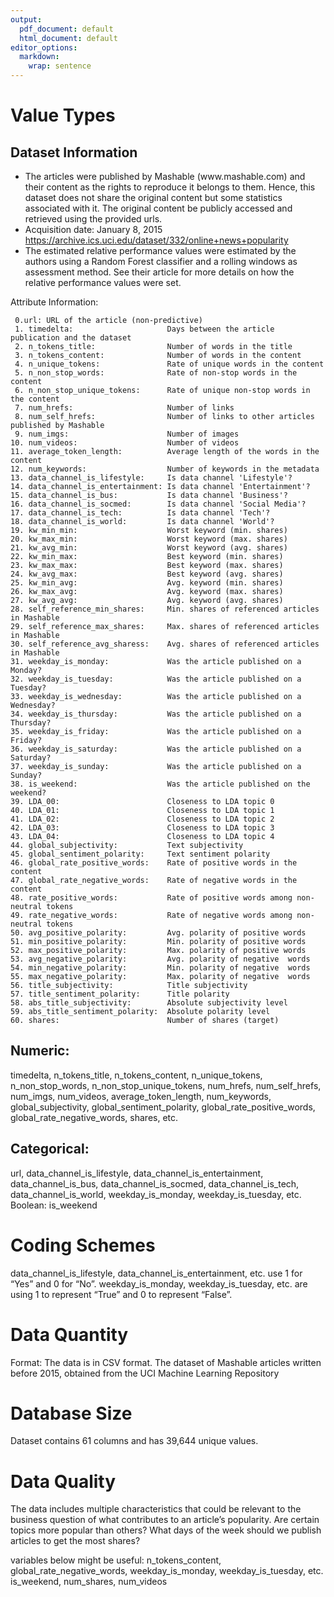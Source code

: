 ```yaml
---
output:
  pdf_document: default
  html_document: default
editor_options: 
  markdown: 
    wrap: sentence
---
```


# Value Types

## Dataset Information

-   The articles were published by Mashable (www.mashable.com) and their content as the rights to reproduce it belongs to them. Hence, this dataset does not share the original content but some statistics associated with it. The original content be publicly accessed and retrieved using the provided urls.
-   Acquisition date: January 8, 2015\
    <https://archive.ics.uci.edu/dataset/332/online+news+popularity>
-   The estimated relative performance values were estimated by the authors using a Random Forest classifier and a rolling windows as assessment method. See their article for more details on how the relative performance values were set.

Attribute Information:

```         
 0.url: URL of the article (non-predictive)
 1. timedelta:                     Days between the article publication and the dataset
 2. n_tokens_title:                Number of words in the title
 3. n_tokens_content:              Number of words in the content
 4. n_unique_tokens:               Rate of unique words in the content
 5. n_non_stop_words:              Rate of non-stop words in the content
 6. n_non_stop_unique_tokens:      Rate of unique non-stop words in the content
 7. num_hrefs:                     Number of links
 8. num_self_hrefs:                Number of links to other articles published by Mashable
 9. num_imgs:                      Number of images
10. num_videos:                    Number of videos
11. average_token_length:          Average length of the words in the content
12. num_keywords:                  Number of keywords in the metadata
13. data_channel_is_lifestyle:     Is data channel 'Lifestyle'?
14. data_channel_is_entertainment: Is data channel 'Entertainment'?
15. data_channel_is_bus:           Is data channel 'Business'?
16. data_channel_is_socmed:        Is data channel 'Social Media'?
17. data_channel_is_tech:          Is data channel 'Tech'?
18. data_channel_is_world:         Is data channel 'World'?
19. kw_min_min:                    Worst keyword (min. shares)
20. kw_max_min:                    Worst keyword (max. shares)
21. kw_avg_min:                    Worst keyword (avg. shares)
22. kw_min_max:                    Best keyword (min. shares)
23. kw_max_max:                    Best keyword (max. shares)
24. kw_avg_max:                    Best keyword (avg. shares)
25. kw_min_avg:                    Avg. keyword (min. shares)
26. kw_max_avg:                    Avg. keyword (max. shares)
27. kw_avg_avg:                    Avg. keyword (avg. shares)
28. self_reference_min_shares:     Min. shares of referenced articles in Mashable
29. self_reference_max_shares:     Max. shares of referenced articles in Mashable
30. self_reference_avg_sharess:    Avg. shares of referenced articles in Mashable
31. weekday_is_monday:             Was the article published on a Monday?
32. weekday_is_tuesday:            Was the article published on a Tuesday?
33. weekday_is_wednesday:          Was the article published on a Wednesday?
34. weekday_is_thursday:           Was the article published on a Thursday?
35. weekday_is_friday:             Was the article published on a Friday?
36. weekday_is_saturday:           Was the article published on a Saturday?
37. weekday_is_sunday:             Was the article published on a Sunday?
38. is_weekend:                    Was the article published on the weekend?
39. LDA_00:                        Closeness to LDA topic 0
40. LDA_01:                        Closeness to LDA topic 1
41. LDA_02:                        Closeness to LDA topic 2
42. LDA_03:                        Closeness to LDA topic 3
43. LDA_04:                        Closeness to LDA topic 4
44. global_subjectivity:           Text subjectivity
45. global_sentiment_polarity:     Text sentiment polarity
46. global_rate_positive_words:    Rate of positive words in the content
47. global_rate_negative_words:    Rate of negative words in the content
48. rate_positive_words:           Rate of positive words among non-neutral tokens
49. rate_negative_words:           Rate of negative words among non-neutral tokens
50. avg_positive_polarity:         Avg. polarity of positive words
51. min_positive_polarity:         Min. polarity of positive words
52. max_positive_polarity:         Max. polarity of positive words
53. avg_negative_polarity:         Avg. polarity of negative  words
54. min_negative_polarity:         Min. polarity of negative  words
55. max_negative_polarity:         Max. polarity of negative  words
56. title_subjectivity:            Title subjectivity
57. title_sentiment_polarity:      Title polarity
58. abs_title_subjectivity:        Absolute subjectivity level
59. abs_title_sentiment_polarity:  Absolute polarity level
60. shares:                        Number of shares (target)
```

## Numeric:

timedelta, n_tokens_title, n_tokens_content, n_unique_tokens, n_non_stop_words, n_non_stop_unique_tokens, num_hrefs, num_self_hrefs, num_imgs, num_videos, average_token_length, num_keywords, global_subjectivity, global_sentiment_polarity, global_rate_positive_words, global_rate_negative_words, shares, etc.

## Categorical:

url, data_channel_is_lifestyle, data_channel_is_entertainment, data_channel_is_bus, data_channel_is_socmed, data_channel_is_tech, data_channel_is_world, weekday_is_monday, weekday_is_tuesday, etc.
Boolean: is_weekend

# Coding Schemes

data_channel_is_lifestyle, data_channel_is_entertainment, etc. use 1 for "Yes" and 0 for "No".
weekday_is_monday, weekday_is_tuesday, etc. are using 1 to represent "True" and 0 to represent "False".

# Data Quantity

Format: The data is in CSV format.
The dataset of Mashable articles written before 2015, obtained from the UCI Machine Learning Repository

# Database Size

Dataset contains 61 columns and has 39,644 unique values.

# Data Quality

The data includes multiple characteristics that could be relevant to the business question of what contributes to an article's popularity.
Are certain topics more popular than others?
What days of the week should we publish articles to get the most shares?

variables below might be useful: n_tokens_content, global_rate_negative_words, weekday_is_monday, weekday_is_tuesday, etc. is_weekend, num_shares, num_videos
